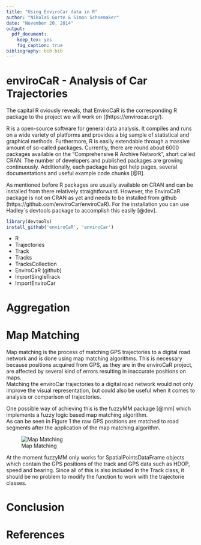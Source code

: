 ```yaml
---
title: "Using EnviroCar data in R"
author: "Nikolai Gorte & Simon Schoemaker"
date: "November 20, 2014"
output:
  pdf_document:
    keep_tex: yes
    fig_caption: true
bibliography: bib.bib
---
```

# enviroCaR - Analysis of Car Trajectories

The capital R oviously reveals, that EnviroCaR is the corresponding R package to the project we will work on ((https://envirocar.org/).
 
R is a open-source software for general data analysis. It compiles and runs on a wide variety of platforms and provides a big sample of statistical and graphical methods. Furthermore, R is easily extendable through a massive amount of so-called packages. Currently, there are round about 6000 packages available on the "Comprehensive R Archive Network", short called CRAN. The number of developers and published packages are growing continuously. Additionally, each package has got help pages, several documentations and useful example code chunks [@R].

As mentioned before R packages are usually available on CRAN and can be installed from there relatively straightforward. However, the EnviroCaR package is not on CRAN as yet and needs to be installed from github (https://github.com/enviroCar/enviroCaR). For the installation you can use Hadley`s devtools package to accomplish this easily [@dev].

```r
library(devtools)
install_github('enviroCaR', 'enviroCar')
``` 

- R
- Trajectories
 - Track
 - Tracks
 - TracksCollection
- EnviroCaR (github)
 - ImportSingleTrack
 - ImportEnviroCar

# Aggregation

\newpage 

# Map Matching
Map matching is the process of matching GPS trajectories to a digital road
network and is done using map matching algorithms.
This is necessary because positions acquired from GPS, as they are in the
enviroCaR project, are affected by several kind of errors resulting in inaccurate
positions on maps.  
Matching the enviroCar trajectories to a digital road network would not only improve
the visual representation, but could also be useful when it comes to analysis or
comparison of trajectories.


One possible way of achieving this is the fuzzyMM package [@mm] which implements
a fuzzy logic based map matching algorithm.  
As can be seen in Figure 1 the raw GPS positions are matched to road segments after the
application of the map matching algorithm.

![Map Matching](figures/urban.png)

At the moment fuzzyMM only works for SpatialPointsDataFrame objects which contain the 
GPS positions of the track and GPS data such as HDOP, speed and bearing.
Since all of this is also included in the Track class, it should be no problem to modify
the function to work with the trajectorie classes.



# Conclusion


# References

